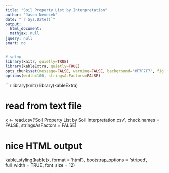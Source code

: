---
title: "Soil Property List by Interpretation"
author: "Jason Nemecek"
date: "`r Sys.Date()`"
output:
  html_document:
  mathjax: null
jquery: null
smart: no
---

```{r setup, echo=FALSE, results='hide', warning=FALSE}
# setup
library(knitr, quietly=TRUE)
library(kableExtra, quietly=TRUE)
opts_chunk$set(message=FALSE, warning=FALSE, background='#F7F7F7', fig.align='center', fig.retina=2, dev='png', tidy=FALSE, verbose=FALSE)
options(width=100, stringsAsFactors=FALSE)
```


```{r echo=FALSE, results='asis'}
library(knitr)
library(kableExtra)

# read from text file
x <- read.csv('Soil Property List by Soil Interpretation.csv', check.names = FALSE, stringsAsFactors = FALSE)

# nice HTML output
kable_styling(kable(x, format = 'html'), bootstrap_options = 'striped', full_width = TRUE, font_size = 12)

